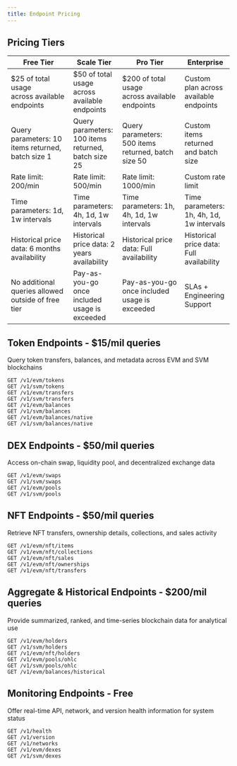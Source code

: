 ```yaml
---
title: Endpoint Pricing
---
```


## Pricing Tiers

| Free Tier                                          | Scale Tier                                          | Pro Tier                                            | Enterprise                                |
| -------------------------------------------------- | --------------------------------------------------- | --------------------------------------------------- | ----------------------------------------- |
| $25 of total usage across available endpoints      | $50 of total usage across available endpoints       | $200 of total usage across available endpoints      | Custom plan across available endpoints    |
| Query parameters: 10 items returned, batch size 1  | Query parameters: 100 items returned, batch size 25 | Query parameters: 500 items returned, batch size 50 | Custom items returned and batch size      |
| Rate limit: 200/min                                | Rate limit: 500/min                                 | Rate limit: 1000/min                                | Custom rate limit                         |
| Time parameters: 1d, 1w intervals                  | Time parameters: 4h, 1d, 1w intervals               | Time parameters: 1h, 4h, 1d, 1w intervals           | Time parameters: 1h, 4h, 1d, 1w intervals |
| Historical price data: 6 months availability       | Historical price data: 2 years availability         | Historical price data: Full availability            | Historical price data: Full availability  |
| No additional queries allowed outside of free tier | Pay-as-you-go once included usage is exceeded       | Pay-as-you-go once included usage is exceeded       | SLAs + Engineering Support                |

## Token Endpoints - $15/mil queries

Query token transfers, balances, and metadata across EVM and SVM blockchains

```
GET /v1/evm/tokens
GET /v1/svm/tokens
GET /v1/evm/transfers
GET /v1/svm/transfers
GET /v1/evm/balances
GET /v1/svm/balances
GET /v1/evm/balances/native
GET /v1/svm/balances/native
```

## DEX Endpoints - $50/mil queries

Access on-chain swap, liquidity pool, and decentralized exchange data

```
GET /v1/evm/swaps
GET /v1/svm/swaps
GET /v1/evm/pools
GET /v1/svm/pools
```

## NFT Endpoints - $50/mil queries

Retrieve NFT transfers, ownership details, collections, and sales activity

```
GET /v1/evm/nft/items
GET /v1/evm/nft/collections
GET /v1/evm/nft/sales
GET /v1/evm/nft/ownerships
GET /v1/evm/nft/transfers
```

## Aggregate & Historical Endpoints - $200/mil queries

Provide summarized, ranked, and time-series blockchain data for analytical use

```
GET /v1/evm/holders
GET /v1/svm/holders
GET /v1/evm/nft/holders
GET /v1/evm/pools/ohlc
GET /v1/svm/pools/ohlc
GET /v1/evm/balances/historical
```

## Monitoring Endpoints - Free

Offer real-time API, network, and version health information for system status

```
GET /v1/health
GET /v1/version
GET /v1/networks
GET /v1/evm/dexes
GET /v1/svm/dexes
```
